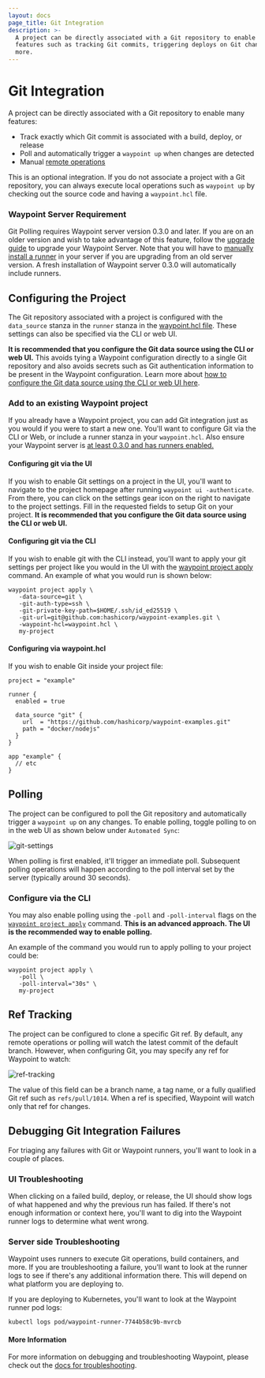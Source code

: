 ```yaml
---
layout: docs
page_title: Git Integration
description: >-
  A project can be directly associated with a Git repository to enable many
  features such as tracking Git commits, triggering deploys on Git changes, and
  more.
---
```


# Git Integration

A project can be directly associated with a Git repository to enable many features:

- Track exactly which Git commit is associated with a build, deploy, or release
- Poll and automatically trigger a `waypoint up` when changes are detected
- Manual [remote operations](/docs/projects/remote)

This is an optional integration. If you do not associate a project with a Git
repository, you can always execute local operations such as `waypoint up`
by checking out the source code and having a `waypoint.hcl` file.

### Waypoint Server Requirement

Git Polling requires Waypoint server version 0.3.0 and later. If you are on an older
version and wish to take advantage of this feature, follow the [upgrade guide](/docs/upgrading)
to upgrade your Waypoint Server. Note that you will have to [manually install
a runner](/docs/runner/run-manual#manually-running-a-runner) in your server if
you are upgrading from an old server version. A fresh installation of Waypoint
server 0.3.0 will automatically include runners.

## Configuring the Project

The Git repository associated with a project is configured with the
`data_source` stanza in the `runner` stanza in the [waypoint.hcl file](/docs/waypoint-hcl/runner).
These settings can also be specified via the CLI or web UI.

**It is recommended that you configure the Git data source using
the CLI or web UI.** This avoids tying a Waypoint configuration directly
to a single Git repository and also avoids secrets such as Git authentication
information to be present in the Waypoint configuration. Learn more about
[how to configure the Git data source using the CLI or web UI here](/docs/waypoint-hcl/runner#cli-or-ui-configuration).

### Add to an existing Waypoint project

If you already have a Waypoint project, you can add Git integration just as you
would if you were to start a new one. You'll want to configure Git via the CLI
or Web, or include a runner stanza in your `waypoint.hcl`. Also ensure your Waypoint
server is [at least 0.3.0 and has runners enabled.](#Waypoint-Server-Requirement)

#### Configuring git via the UI

If you wish to enable Git settings on a project in the UI, you'll want to navigate
to the project homepage after running `waypoint ui -authenticate`. From there,
you can click on the settings gear icon on the right to navigate to the project
settings. Fill in the requested fields to setup Git on your project. **It is
recommended that you configure the Git data source using the CLI or web UI.**

#### Configuring git via the CLI

If you wish to enable git with the CLI instead, you'll want to apply your
git settings per project like you would in the UI with the
[waypoint project apply](/commands/project-apply#waypoint-project-apply)
command. An example of what you would run is shown below:

```
waypoint project apply \
   -data-source=git \
   -git-auth-type=ssh \
   -git-private-key-path=$HOME/.ssh/id_ed25519 \
   -git-url=git@github.com:hashicorp/waypoint-examples.git \
   -waypoint-hcl=waypoint.hcl \
   my-project
```

#### Configuring via waypoint.hcl

If you wish to enable Git inside your project file:

```hcl
project = "example"

runner {
  enabled = true

  data_source "git" {
    url  = "https://github.com/hashicorp/waypoint-examples.git"
    path = "docker/nodejs"
  }
}

app "example" {
  // etc
}
```

## Polling

The project can be configured to poll the Git repository and
automatically trigger a `waypoint up` on any changes. To enable polling,
toggle polling to on in the web UI as shown below under `Automated Sync`:

![git-settings](/img/project-git.png)

When polling is first enabled, it'll trigger an immediate poll. Subsequent
polling operations will happen according to the poll interval set by
the server (typically around 30 seconds).

### Configure via the CLI

You may also enable polling using the `-poll` and `-poll-interval` flags
on the [`waypoint project apply`](/commands/project-apply#poll) command.
**This is an advanced approach. The UI is the recommended way to enable polling.**

An example of the command you would run to apply polling to your project could be:

```
waypoint project apply \
   -poll \
   -poll-interval="30s" \
   my-project
```

## Ref Tracking

The project can be configured to clone a specific Git ref. By default,
any remote operations or polling will watch the latest commit of the
default branch. However, when configuring Git, you may specify any ref
for Waypoint to watch:

![ref-tracking](/img/ref-tracking-git.png)

The value of this field can be a branch name, a tag name, or a fully
qualified Git ref such as `refs/pull/1014`. When a ref is specified,
Waypoint will watch only that ref for changes.

## Debugging Git Integration Failures

For triaging any failures with Git or Waypoint runners, you'll want to look in
a couple of places.

### UI Troubleshooting

When clicking on a failed build, deploy, or release, the UI should show logs
of what happened and why the previous run has failed. If there's not enough
information or context here, you'll want to dig into the Waypoint runner logs
to determine what went wrong.

### Server side Troubleshooting

Waypoint uses runners to execute Git operations, build containers, and more. If
you are troubleshooting a failure, you'll want to look at the runner logs to see
if there's any additional information there. This will depend on what platform
you are deploying to.

If you are deploying to Kubernetes, you'll want to look at the Waypoint runner
pod logs:

```
kubectl logs pod/waypoint-runner-7744b58c9b-mvrcb
```

#### More Information

For more information on debugging and troubleshooting Waypoint, please check out
the [docs for troubleshooting](/docs/troubleshooting).
